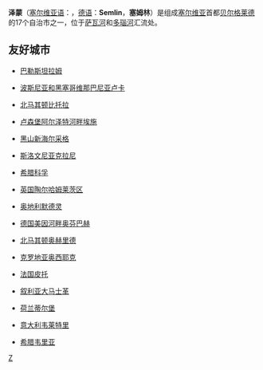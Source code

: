 {{unreferenced|time=2013-4-12}}
{{Infobox Settlement
| name = 泽蒙<br />Земун
| image_skyline = Zemun Novi Grad.jpg
| imagesize = 250px
| image_caption = 
| image_flag = 
| image_shield = Coat of arms of Zemun, Serbia.png
| pushpin_map = Serbia
| pushpin_label_position = bottom
| subdivision_type = 国家
| subdivision_name = {{SRB}}
| subdivision_type1 = [[塞尔维亚行政区划|区]]
| subdivision_name1 = [[贝尔格莱德|贝尔格莱德区]]
| elevation_m = 
| elevation_ft = 
| area_total_km2 = 153.56
| population_as_of = 2002年
| population_total = 145751
| population_density_km2 = auto
| timezone = [[CET|CET]]
| utc_offset = +1
| timezone_DST = [[CEST|CEST]]
| utc_offset_DST = +2
| latd = 44
| latm = 51
| lats = 
| latNS = N
| longd = 20
| longm = 24
| longs = 
| longEW = E
| website =  
}}
'''泽蒙'''（[[塞尔维亚语|塞尔维亚语]]：'''{{lang|sr|Земун}}'''，[[德语|德语]]：'''Semlin'''，'''塞姆林'''）是组成[[塞尔维亚|塞尔维亚]]首都[[贝尔格莱德|贝尔格莱德]]的17个自治市之一，位于[[萨瓦河|萨瓦河]]和[[多瑙河|多瑙河]]汇流处。

== 友好城市 ==
{{col-start}}
{{col-2}}
* {{flagicon|Palestine}}[[巴勒斯坦|巴勒斯坦]][[拉姆_(巴勒斯坦)|拉姆]]
* {{flagicon|Bosnia and Herzegovina}}[[波斯尼亚和黑塞哥维那|波斯尼亚和黑塞哥维那]][[巴尼亚卢卡|巴尼亚卢卡]]
* {{flagicon|North Macedonia}}[[北马其顿|北马其顿]][[比托拉|比托拉]]
* {{flagicon|Luxembourg}}[[卢森堡|卢森堡]][[阿尔泽特河畔埃施|阿尔泽特河畔埃施]]
* {{flagicon|Montenegro}}[[黑山|黑山]][[新海尔采格|新海尔采格]]
* {{flagicon|Slovenia}}[[斯洛文尼亚|斯洛文尼亚]][[克拉尼|克拉尼]]
* {{flagicon|Greece}}[[希腊|希腊]][[科孚|科孚]]
* {{flagicon|UK}}[[英国|英国]][[陶尔哈姆莱茨区|陶尔哈姆莱茨区]]
* {{flagicon|Austria}}[[奥地利|奥地利]][[默德灵|默德灵]]
{{col-break}}
* {{flagicon|Germany}}[[德国|德国]][[美因河畔奥芬巴赫|美因河畔奥芬巴赫]]
* {{flagicon|North Macedonia}}[[北马其顿|北马其顿]][[奥赫里德|奥赫里德]]
* {{flagicon|Croatia}}[[克罗地亚|克罗地亚]][[奥西耶克|奥西耶克]]
* {{flagicon|France}}[[法国|法国]][[皮托|皮托]]
* {{flagicon|Syria}}[[叙利亚|叙利亚]][[大马士革|大马士革]]
* {{flagicon|Netherlands}}[[荷兰|荷兰]][[蒂尔堡|蒂尔堡]]
* {{flagicon|Italy}}[[意大利|意大利]][[韦莱特里|韦莱特里]]
* {{flagicon|Greece}}[[希腊|希腊]][[韦里亚|韦里亚]]
{{col-end}}

{{Authority control}}
{{Serbia-stub}}

[[Category:塞尔维亚城市|Z]]